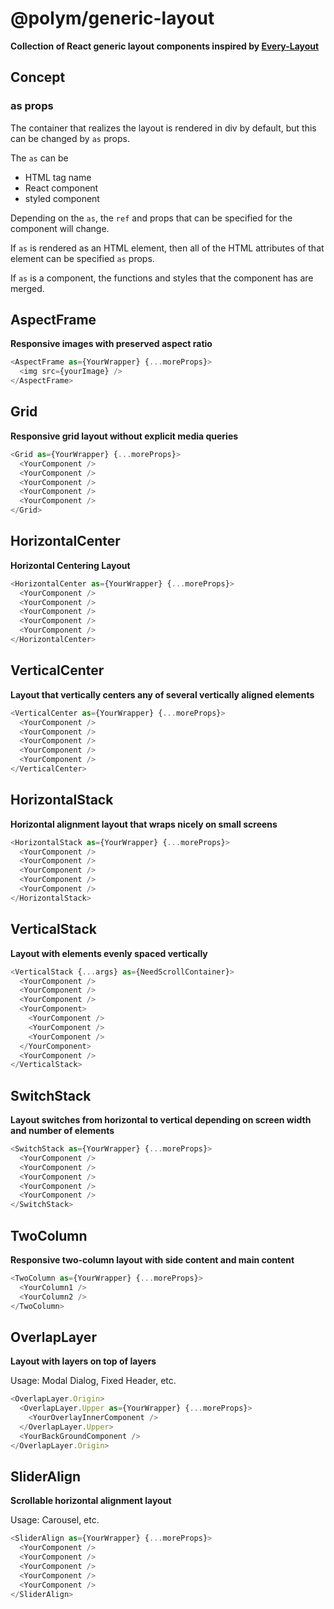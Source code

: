 
<Meta title="Layout/Introduction" />

# @polym/generic-layout

**Collection of React generic layout components inspired by [Every-Layout](https://every-layout.dev/)**

## Concept

### as props

The container that realizes the layout is rendered in div by default, but this can be changed by `as` props.

The `as` can be

- HTML tag name
- React component
- styled component

Depending on the `as`, the `ref` and props that can be specified for the component will change.

If `as` is rendered as an HTML element, then all of the HTML attributes of that element can be specified `as` props.

If `as` is a component, the functions and styles that the component has are merged.

## AspectFrame

**Responsive images with preserved aspect ratio**

```ts
<AspectFrame as={YourWrapper} {...moreProps}>
  <img src={yourImage} />
</AspectFrame>
```

## Grid

**Responsive grid layout without explicit media queries**

```ts
<Grid as={YourWrapper} {...moreProps}>
  <YourComponent />
  <YourComponent />
  <YourComponent />
  <YourComponent />
  <YourComponent />
</Grid>
```

## HorizontalCenter

**Horizontal Centering Layout**

```ts
<HorizontalCenter as={YourWrapper} {...moreProps}>
  <YourComponent />
  <YourComponent />
  <YourComponent />
  <YourComponent />
  <YourComponent />
</HorizontalCenter>
```

## VerticalCenter

**Layout that vertically centers any of several vertically aligned elements**

```ts
<VerticalCenter as={YourWrapper} {...moreProps}>
  <YourComponent />
  <YourComponent />
  <YourComponent />
  <YourComponent />
  <YourComponent />
</VerticalCenter>
```

## HorizontalStack

**Horizontal alignment layout that wraps nicely on small screens**

```ts
<HorizontalStack as={YourWrapper} {...moreProps}>
  <YourComponent />
  <YourComponent />
  <YourComponent />
  <YourComponent />
  <YourComponent />
</HorizontalStack>
```

## VerticalStack

**Layout with elements evenly spaced vertically**

```ts
<VerticalStack {...args} as={NeedScrollContainer}>
  <YourComponent />
  <YourComponent />
  <YourComponent />
  <YourComponent>
    <YourComponent />
    <YourComponent />
    <YourComponent />
  </YourComponent>
  <YourComponent />
</VerticalStack>
```

## SwitchStack

**Layout switches from horizontal to vertical depending on screen width and number of elements**

```ts
<SwitchStack as={YourWrapper} {...moreProps}>
  <YourComponent />
  <YourComponent />
  <YourComponent />
  <YourComponent />
  <YourComponent />
</SwitchStack>
```

## TwoColumn

**Responsive two-column layout with side content and main content**

```ts
<TwoColumn as={YourWrapper} {...moreProps}>
  <YourColumn1 />
  <YourColumn2 />
</TwoColumn>
```

## OverlapLayer

**Layout with layers on top of layers**

Usage: Modal Dialog, Fixed Header, etc.

```ts
<OverlapLayer.Origin>
  <OverlapLayer.Upper as={YourWrapper} {...moreProps}>
    <YourOverlayInnerComponent />
  </OverlapLayer.Upper>
  <YourBackGroundComponent />
</OverlapLayer.Origin>
```

## SliderAlign

**Scrollable horizontal alignment layout**

Usage: Carousel, etc.

```ts
<SliderAlign as={YourWrapper} {...moreProps}>
  <YourComponent />
  <YourComponent />
  <YourComponent />
  <YourComponent />
  <YourComponent />
</SliderAlign>
```

